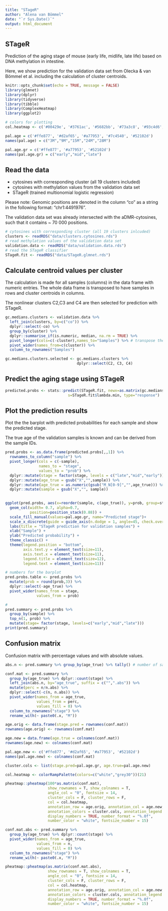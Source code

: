 ```yaml
---
title: "STageR"
author: "Alena van Bömmel"
date: "`r Sys.Date()`"
output: html_document
---
```


## STageR

Prediction of the aging stage of mouse (early life, midlife, late life) based on DNA methylation in intestine.

Here, we show prediction for the validation data set from Olecka & van Bömmel et al. including the calculation of cluster centroids.


```r
knitr::opts_chunk$set(echo = TRUE, message = FALSE)
library(glmnet)
library(dplyr)
library(tidyverse)
library(tibble)
library(ComplexHeatmap)
library(ggplot2)

# colors for plotting
col.heatmap <- c('#00429e', '#3761ac', '#5682bb', '#73a3c8', '#93c4d6', '#b9e5e3', '#ffffee', '#f3dad5', '#e3b7bc', '#d094a3', '#bc738a', '#a65272', '#90305a')

pal.age = c('#ffe877', '#d2af65', '#a77953', '#7c4540', '#52102d')
names(pal.age) = c("3M","9M","15M","24M","28M")

pal.age.gr = c('#ffe877', '#a77953', '#52102d')
names(pal.age.gr) = c("early","mid","late")

```

## Read the data

- cytosines with corresponding cluster (all 19 clusters included)
- cytosines with methylation values from the validation data set
- STageR (trained multionomial logistic regression)

Please note: Genomic positions are denoted in the column "co" as a string in the following format: "chr1:4491976".

The validation data set was already intersected with the aDMR-cytosines, such that it contains ~ 70 000 positions. 


```r
# cytosines with corresponding cluster (all 19 clusters inlcuded)
clusters <- readRDS("data/clusters.cytosines.rds")
# read methylation values of the validation data set
validation.data <- readRDS("data/validation.data.rds")
# read the STageR classifier
STageR.fit <- readRDS("data/STageR.glmnet.rds")
```

## Calculate centroid values per cluster

The calculation is made for all samples (columns) in the data frame with numeric entries. The whole data frame is transposed to have samples in rows and cluster centroids in columns.

The nonlinear clusters C2,C3 and C4 are then selected for prediction with STageR.

```r
gc.medians.clusters <- validation.data %>%
  left_join(clusters, by=c("co")) %>%
  dplyr::select(-co) %>%
  group_by(cluster) %>%
  dplyr::summarise_if(is.numeric, median, na.rm = TRUE) %>%
  pivot_longer(cols=c(-cluster),names_to="Samples") %>% # transpose the data frame
  pivot_wider(names_from=c(cluster)) %>%
  column_to_rownames("Samples")

gc.medians.clusters.selected <- gc.medians.clusters %>% 
                                dplyr::select(C2, C3, C4)
```

## Predict the aging stage using STageR 

```r
predicted.probs <- stats::predict(STageR.fit, newx=as.matrix(gc.medians.clusters.selected), 
                            s=STageR.fit$lambda.min, type="response")
```

## Plot the prediction results

Plot the the barplot with predicted probabilities for each sample and show the predicted stage.

The true age of the validation samples is known and can be derived from the sample IDs.


```r
pred.probs <- as.data.frame(predicted.probs[,,1]) %>%
  rownames_to_column("sample") %>%
  pivot_longer(cols = c(-sample),
               names_to = "stage",
               values_to = "prob") %>%
  dplyr::mutate(stage = factor(stage, levels = c("late","mid","early"))) %>%
  dplyr::mutate(age_true = gsub("X","",sample)) %>%
  dplyr::mutate(age_true = as.numeric(gsub("M_N[0-9]","",age_true))) %>%
  dplyr::mutate(sample = gsub("X","", sample))
 

ggplot(pred.probs, aes(x=reorder(sample, c(age_true)), y=prob, group=stage, fill=stage)) +
  geom_col(width= 0.7, alpha=0.7,  
           position=position_stack(0.88)) +
  scale_fill_manual(values=pal.age.gr, name="Predicted stage")+
  scale_x_discrete(guide = guide_axis(n.dodge = 1, angle=45, check.overlap=F))+
  labs(title = "STageR prediction for validation samples") +
  xlab("Sample") +
  ylab("Predicted probability") +
  theme_classic() +
  theme(legend.position = "bottom",
        axis.text.y = element_text(size=11),
        axis.text.x = element_text(size=11),
        legend.title = element_text(size=12),
        legend.text = element_text(size=11))

# numbers for the barplot
pred.probs.table <- pred.probs %>%
  mutate(prob = round(prob,3)) %>%
  dplyr::select(-age_true) %>%
  pivot_wider(names_from = stage,
              values_from = prob) 

#
pred.summary <- pred.probs %>%
  group_by(sample) %>%
  top_n(1, prob) %>%
  mutate(stage= factor(stage, levels=c("early","mid","late")))
print(pred.summary)
```

## Confusion matrix

Confusion matrix with percentage values and with absolute values.

```r
abs.n <- pred.summary %>% group_by(age_true) %>% tally() # number of samples per age group

conf.mat <- pred.summary %>% 
  group_by(age_true) %>% dplyr::count(stage) %>%
  left_join(abs.n, by="age_true", suffix = c("",".abs")) %>%
  mutate(perc = n/n.abs) %>%
  dplyr::select(-c(n, n.abs)) %>%
  pivot_wider(names_from = age_true,
              values_from = perc,
              values_fill = 0) %>%
  column_to_rownames("stage") %>%
  rename_with(~ paste0(.x, "M"))

age.orig <- data.frame(stage.pred = rownames(conf.mat))
rownames(age.orig) <- rownames(conf.mat)

age.new = data.frame(age.true = colnames(conf.mat))
rownames(age.new) <- colnames(conf.mat)

pal.age.new <- c('#ffe877', '#d2af65', '#a77953', '#52102d') 
names(pal.age.new) <- colnames(conf.mat)

cluster.cols <- list(stage.pred=pal.age.gr, age.true=pal.age.new) 

col.heatmap <- colorRampPalette(colors=c("white","grey30"))(21)

pheatmap::pheatmap(100*as.matrix(conf.mat), 
                   show_rownames = T, show_colnames = T,
                   angle_col = "0", fontsize = 14,
                   cluster_cols = F, cluster_rows = F, 
                   col = col.heatmap, 
                   annotation_row = age.orig, annotation_col = age.new,
                   annotation_colors = cluster.cols, annotation_legend = F,
                   display_numbers = TRUE, number_format = "%.0f", 
                   number_color = "white", fontsize_number = 15) 

conf.mat.abs <- pred.summary %>% 
  group_by(age_true) %>% dplyr::count(stage) %>%
  pivot_wider(names_from = age_true,
              values_from = n,
              values_fill = 0) %>%
  column_to_rownames("stage") %>%
  rename_with(~ paste0(.x, "M"))

pheatmap::pheatmap(as.matrix(conf.mat.abs), 
                   show_rownames = T, show_colnames = T,
                   angle_col = "0", fontsize = 14,
                   cluster_cols = F, cluster_rows = F, 
                   col = col.heatmap, 
                   annotation_row = age.orig, annotation_col = age.new,
                   annotation_colors = cluster.cols, annotation_legend = F,
                   display_numbers = TRUE, number_format = "%.0f", 
                   number_color = "white", fontsize_number = 15) 

```


